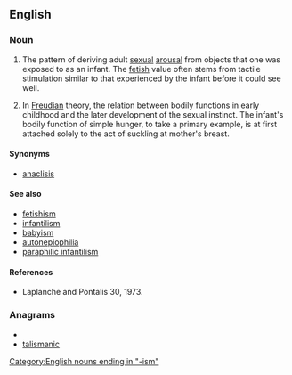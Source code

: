 ==English==

===Noun===
{{en-noun}}

# {{psychology}} The pattern of deriving adult [[sexual]] [[arousal]] from objects that one was exposed to as an infant. The [[fetish]] value often stems from tactile stimulation similar to that experienced by the infant before it could see well.
# {{psychology}} In [[Freudian]] theory, the relation between bodily functions in early childhood and the later development of the sexual instinct.  The infant's bodily function of simple hunger, to take a primary example, is at first attached solely to the act of suckling at mother's breast.  

====Synonyms====
*[[anaclisis]]

====See also====
* [[fetishism]]
* [[infantilism]]
* [[babyism]] 
* [[autonepiophilia]]
* [[paraphilic infantilism]]

====References====
{{unreferenced}}
* Laplanche and Pontalis 30, 1973.

===Anagrams===
* {{alphagram|aaciilmnst}}
* [[talismanic#English|talismanic]]

[[Category:English nouns ending in "-ism"]]